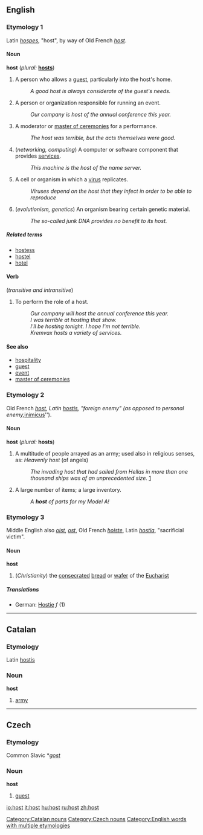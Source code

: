 ==English==

===Etymology 1===
Latin ''[[hospes]]'', "host", by way of Old French ''[[host#Old French|host]]''.

==== Noun ====
'''host''' (''plural:'' '''[[hosts]]''')
#A person who allows a [[guest]], particularly into the host's home.
#: ''A good host is always considerate of the guest's needs.''
#A person or organization responsible for running an event.
#: ''Our company is host of the annual conference this year.''
#A moderator or [[master of ceremonies]] for a performance.
#: ''The host was terrible, but the acts themselves were good.''
# (''networking, computing'') A computer or software component that provides [[service]]s.
#: ''This machine is the host of the name server.''
#A cell or organism in which a [[virus]] replicates.
#: ''Viruses depend on the host that they infect in order to be able to reproduce''
# (''evolutionism, genetics'') An organism bearing certain genetic material.
#: ''The so-called junk DNA provides no benefit to its host.''

===== Related terms =====
*[[hostess]]
*[[hostel]]
*[[hotel]]

==== Verb ====
{{en-infl-reg-consonant|host||}}
(''transitive and intransitive'')
# To perform the role of a host.
#: ''Our company will host the annual conference this year.''
#: ''I was terrible at hosting that show.''
#: ''I'll be hosting tonight.  I hope I'm not terrible.''
#: ''Kremvax hosts a variety of services.''

==== See also ====
*[[hospitality]]
*[[guest]]
*[[event]]
*[[master of ceremonies]]

===Etymology 2===
Old French ''[[host#Old French|host]], Latin [[hostis]], "foreign enemy" (as opposed to personal enemy, ''[[inimicus]]'').

====Noun====
'''host''' (''plural:'' '''hosts''')
#A multitude of people arrayed as an army; used also in religious senses, as: ''Heavenly host'' (of angels)
#: ''The invading host that had sailed from Hellas in more than one thousand ships was of an unprecedented size.'' [http://homepage.mac.com/cparada/GML/Hesione2.html]
#A large number of items; a large inventory.
#:''A '''host''' of parts for my Model A!''

===Etymology 3===
Middle English also ''[[oist]]'', ''[[ost]]'', Old French ''[[hoiste]]'', Latin ''[[hostia]]'', "sacrificial victim".
====Noun====
'''host'''
#(''Christianity'') the [[consecrated]] [[bread]] or [[wafer]] of the [[Eucharist]]
=====Translations=====
*German: [[Hostie]] ''f'' (1)

----

==Catalan==
===Etymology===
Latin [[hostis]]
===Noun===
'''host'''

# [[army]]

[[Category:Catalan nouns]]

----

==Czech==
===Etymology===
Common Slavic *''[[gost]]''
===Noun===
'''host'''

#[[guest]]

[[Category:Czech nouns]]
[[Category:English words with multiple etymologies]]

[[io:host]]
[[it:host]]
[[hu:host]]
[[ru:host]]
[[zh:host]]